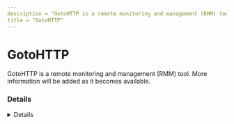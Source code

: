 ```yaml
---
description = "GotoHTTP is a remote monitoring and management (RMM) tool. More information will be added as it becomes available."
title = "GotoHTTP"
---
```




# GotoHTTP

GotoHTTP is a remote monitoring and management (RMM) tool. More information will be added as it becomes available.

### Details
<Details author={""}
         category={""}
         created={""}
         website={""}
         lastModified={"2/8/2024"}
         privileges={""}
         free={ false }
         verification={ false }
/>

#### Installation Paths
<Card code={ ["GotoHTTP_x64.exe", "gotohttp.exe", "GotoHTTP*.exe"] }/>





### Forensic Artifacts




#### Network Artifacts
<EuiSpacer size="xl"/>
<NetworkArtifactsTable data={ [{"Description": "Known remote domains", "Domains": ["*.gotohttp.com", "gotohttp.com"], "Ports": []}] }/>




### Detections
- Detects potential network activity of GotoHTTP RMM tool
  - [Sigma Rule](https://github.com/magicsword-io/LOLRMM/blob/main/detections/sigma/gotohttp_network_sigma.yml)
- Detects potential processes activity of GotoHTTP RMM tool
  - [Sigma Rule](https://github.com/magicsword-io/LOLRMM/blob/main/detections/sigma/gotohttp_processes_sigma.yml)

### References
- [https://gotohttp.com/goto/help.12x](https://gotohttp.com/goto/help.12x)

